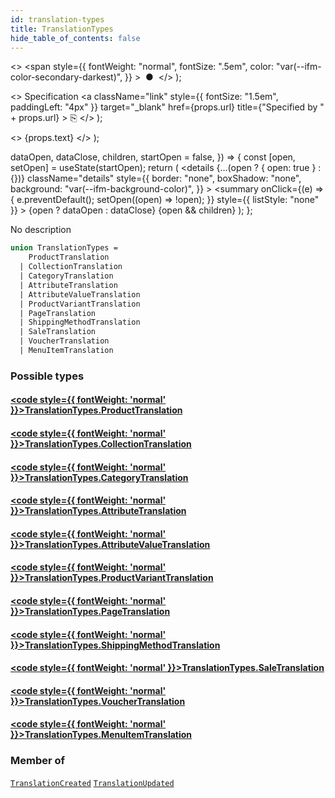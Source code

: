 ```yaml
---
id: translation-types
title: TranslationTypes
hide_table_of_contents: false
---
```


  <>
    <span
      style={{
        fontWeight: "normal",
        fontSize: ".5em",
        color: "var(--ifm-color-secondary-darkest)",
      }}
    >
      &nbsp;●&nbsp;
    </span>
  </>
);

  <>
    Specification
    <a
      className="link"
      style={{ fontSize: "1.5em", paddingLeft: "4px" }}
      target="\_blank"
      href={props.url}
      title={"Specified by " + props.url}
    >
      ⎘
    </a>
  </>
);

  <>
    <span className={props.class}>{props.text}</span>
  </>
);


  dataOpen,
  dataClose,
  children,
  startOpen = false,
}) => {
  const [open, setOpen] = useState(startOpen);
  return (
    <details
      {...(open ? { open: true } : {})}
      className="details"
      style={{
        border: "none",
        boxShadow: "none",
        background: "var(--ifm-background-color)",
      }}
    >
      <summary
        onClick={(e) => {
          e.preventDefault();
          setOpen((open) => !open);
        }}
        style={{ listStyle: "none" }}
      >
        {open ? dataOpen : dataClose}
      </summary>
      {open && children}
    </details>
  );
};

No description

```graphql
union TranslationTypes =
    ProductTranslation
  | CollectionTranslation
  | CategoryTranslation
  | AttributeTranslation
  | AttributeValueTranslation
  | ProductVariantTranslation
  | PageTranslation
  | ShippingMethodTranslation
  | SaleTranslation
  | VoucherTranslation
  | MenuItemTranslation
```

### Possible types

#### [<code style={{ fontWeight: 'normal' }}>TranslationTypes.<b>ProductTranslation</b></code>](../../../api-reference/products/objects/product-translation) <Badge class="badge badge--secondary" text="object"/>

>

#### [<code style={{ fontWeight: 'normal' }}>TranslationTypes.<b>CollectionTranslation</b></code>](../../../api-reference/products/objects/collection-translation) <Badge class="badge badge--secondary" text="object"/>

>

#### [<code style={{ fontWeight: 'normal' }}>TranslationTypes.<b>CategoryTranslation</b></code>](../../../api-reference/products/objects/category-translation) <Badge class="badge badge--secondary" text="object"/>

>

#### [<code style={{ fontWeight: 'normal' }}>TranslationTypes.<b>AttributeTranslation</b></code>](../../../api-reference/attributes/objects/attribute-translation) <Badge class="badge badge--secondary" text="object"/>

>

#### [<code style={{ fontWeight: 'normal' }}>TranslationTypes.<b>AttributeValueTranslation</b></code>](../../../api-reference/attributes/objects/attribute-value-translation) <Badge class="badge badge--secondary" text="object"/>

>

#### [<code style={{ fontWeight: 'normal' }}>TranslationTypes.<b>ProductVariantTranslation</b></code>](../../../api-reference/products/objects/product-variant-translation) <Badge class="badge badge--secondary" text="object"/>

>

#### [<code style={{ fontWeight: 'normal' }}>TranslationTypes.<b>PageTranslation</b></code>](../../../api-reference/pages/objects/page-translation) <Badge class="badge badge--secondary" text="object"/>

>

#### [<code style={{ fontWeight: 'normal' }}>TranslationTypes.<b>ShippingMethodTranslation</b></code>](../../../api-reference/shipping/objects/shipping-method-translation) <Badge class="badge badge--secondary" text="object"/>

>

#### [<code style={{ fontWeight: 'normal' }}>TranslationTypes.<b>SaleTranslation</b></code>](../../../api-reference/discounts/objects/sale-translation) <Badge class="badge badge--secondary" text="object"/>

>

#### [<code style={{ fontWeight: 'normal' }}>TranslationTypes.<b>VoucherTranslation</b></code>](../../../api-reference/discounts/objects/voucher-translation) <Badge class="badge badge--secondary" text="object"/>

>

#### [<code style={{ fontWeight: 'normal' }}>TranslationTypes.<b>MenuItemTranslation</b></code>](../../../api-reference/menu/objects/menu-item-translation) <Badge class="badge badge--secondary" text="object"/>

>

### Member of

[`TranslationCreated`](../../../api-reference/miscellaneous/objects/translation-created) <Badge class="badge badge--secondary" text="object"/><Bullet />[`TranslationUpdated`](../../../api-reference/miscellaneous/objects/translation-updated) <Badge class="badge badge--secondary" text="object"/>
